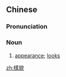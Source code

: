 ==Chinese==
{{zh-forms|s=样貌}}

===Pronunciation===
{{zh-pron
|m=yàngmào
|c=joeng6 maau6
|cat=n
}}

===Noun===
{{zh-noun}}

# [[appearance]]; [[looks]]

[[zh:樣貌]]